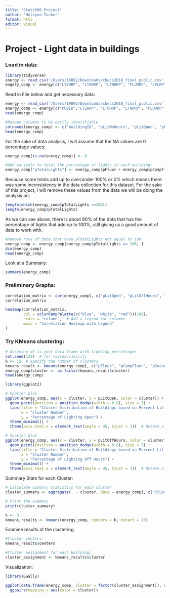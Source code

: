 ```yaml
---
title: "Stats506_Project"
author: "Heleyna Tucker"
format: html
editor: visual
---
```


# Project - Light data in buildings

### Load in data:

```r
library(tidyverse)
energy <- read_csv('/Users/19892/Downloads/cbecs2018_final_public.csv')
engery_comp <- energy[c("LTZHRP", "LTOHRP", "LTNHRP", "FLUORP", "CFLRP", "BULBP", "HALOP", "HIDP", "LEDP", "LEDP", "OTLTP"),]
```

Read in File below and get necessary data:

```r
energy <- read_csv('/Users/19892/Downloads/cbecs2018_final_public.csv')
energy_comp <- energy[c("PUBID","LTZHRP", "LTOHRP", "LTNHRP", "FLUORP", "CFLRP", "BULBP", "HALOP", "HIDP", "LEDP", "OTLTP")]
head(energy_comp)
```

```r
#Rename columns to be easily identifiable
colnames(energy_comp) <- c("buildingID", "pLitNoHours", "pLitOpen", "pLitOffHours", "pFluor", "pCompFluor", "pIncandes", "pHalogen", "pHID", "pLED", "pOther")
head(energy_comp)
```

For the sake of data analysis, I will assume that the NA values are 0 percentage values:

```r
energy_comp[is.na(energy_comp)] <- 0

#Add varivale to total the percentage of lights in each building:
energy_comp["pTotalLights"] <- energy_comp$pFluor + energy_comp$pCompFluor + energy_comp$pIncandes + energy_comp$pHalogen + energy_comp$pHID + energy_comp$pLED + energy_comp$pOther

```

Because some totals add up to over/under 100% or 0% which means there was some inconsistency in the data collection for this dataset. For the sake of this project, I will remove these values from the data we will be doing the analysis on:

```r
length(which(energy_comp$pTotalLights ==100))
length(energy_comp$pTotalLights)
```

As we can see above, there is about 80% of the data that has the percentage of lights that add up to 100%, still giving us a good amount of data to work with.

```r
#Remove rows of data that have pTotalLights not equal to 100
energy_comp <- energy_comp[energy_comp$pTotalLights == 100, ]
dim(energy_comp)
head(energy_comp)
```

Look at a Summary:

```r
summary(energy_comp)
```

### Preliminary Graphs:

```r
correlation_matrix <- cor(energy_comp[, c("pLitOpen", "pLitOffHours", "pLitNoHours", "pFluor", "pCompFluor", "pIncandes", "pHalogen", "pHID", "pLED", "pOther")])
correlation_matrix

heatmap(correlation_matrix, 
        col = colorRampPalette(c("blue", "white", "red"))(100),
        scale = "column",  # Add a legend for columns
        main = "Correlation Heatmap with Legend"
)
```

### Try KMeans clustering:

```r
# Assuming df is your data frame with lighting percentages
set.seed(123)  # for reproducibility
k <- 15  # specify the number of clusters
kmeans_result <- kmeans(energy_comp[, c("pFluor", "pCompFluor", "pIncandes", "pHalogen", "pHID", "pLED", "pOther")], centers = k)
energy_comp$cluster <- as.factor(kmeans_result$cluster)
head(energy_comp)
```

```r
library(ggplot2)

# Scatter plot
ggplot(energy_comp, aes(x = cluster, y = pLitOpen, color = cluster)) +
  geom_point(position = position_dodge(width = 0.8), size = 3) +
  labs(title = "Cluster Distribution of Buildings based on Percent Lit Open",
       x = "Cluster Number",
       y = "Percentage of Lighting Open") +
  theme_minimal() +
  theme(axis.text.x = element_text(angle = 45, hjust = 1))  # Rotate x-axis labels for better readability

# Scatter plot
ggplot(energy_comp, aes(x = cluster, y = pLitOffHours, color = cluster)) +
  geom_point(position = position_dodge(width = 0.8), size = 3) +
  labs(title = "Cluster Distribution of Buildings based on Percent Lit Open",
       x = "Cluster Number",
       y = "Percentage of Lighting Off Hours") +
  theme_minimal() +
  theme(axis.text.x = element_text(angle = 45, hjust = 1))  # Rotate x-axis labels for better readability
```

Summary Stats for each Cluster:

```r
# Calculate summary statistics for each cluster
cluster_summary <- aggregate(. ~ cluster, data = energy_comp[, c("cluster", "pLitOpen", "pLitOffHours", "pLitNoHours","pFluor", "pCompFluor", "pIncandes", "pHalogen", "pHID", "pLED", "pOther")], mean)

# Print the summary
print(cluster_summary)
```

```r
k <- 3
kmeans_results <- kmeans(energy_comp, centers = k, nstart = 20)
```

Examine results of the clustering:

```r
#Cluster centers:
kmeans_results$centers

#Cluster assignment for each building:
cluster_assignment <- kmeans_results$cluster
```

Visualization:

```r
library(GGally)

ggplot(data.frame(energy_comp, cluster = factor(cluster_assignment)), aes(color = cluster)) +
  ggpairs(mapping = aes(color = cluster))
```
